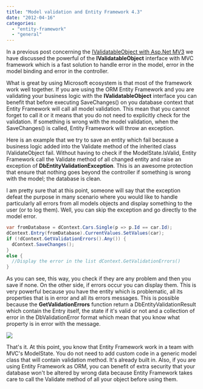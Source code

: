 ```yaml
---
title: "Model validation and Entity Framework 4.3"
date: "2012-04-16"
categories: 
  - "entity-framework"
  - "general"
---
```


In a previous post concerning the [IValidatableObject with Asp.Net MV3](./how-to-validate-model-object-with-asp-net-mvc-correctly "How to validate model object with Asp.Net MVC correctly?") we have discussed the powerful of the **IValidatableObject** interface with MVC framework which is a fast solution to handle error in the model, error in the model binding and error in the controller.

What is great by using Microsoft ecosystem is that most of the framework work well together. If you are using the ORM Entity Framework and you are validating your business logic with the **IValidatableObject** interface you can benefit that before executing SaveChanges() on you database context that Entity Framework will call all model validation. This mean that you cannot forget to call it or it means that you do not need to explicitly check for the validation. If something is wrong with the model validation, when the SaveChanges() is called, Entity Framework will throw an exception.

Here is an example that we try to save an entity which fail because a business logic added into the Validate method of the inherited class IValidateObject fail. Without having to check if the ModelState.IsValid, Entity Framework call the Validate method of all changed entity and raise an exception of **DbEntityValidationException**. This is an awesome protection that ensure that nothing goes beyond the controller if something is wrong with the model; the database is clean.

I am pretty sure that at this point, someone will say that the exception defeat the purpose in many scenario where you would like to handle particularly all errors from all models objects and display something to the user (or to log them). Well, you can skip the exception and go directly to the model error.


```csharp
var fromDatabase = dContext.Cars.Single(p => p.Id == car.Id); 
dContext.Entry(fromDatabase).CurrentValues.SetValues(car); 
if (!dContext.GetValidationErrors().Any()) { 
  dContext.SaveChanges(); 
} 
else { 
  //Display the error in the list dContext.GetValidationErrors() 
} 
```

As you can see, this way, you check if they are any problem and then you save if none. On the other side, if errors occur you can display them. This is very powerful because you have the entity which is problematic, all its properties that is in error and all its errors messages. This is possible because the **GetValidationErrors** function return a DbEntityValidationResult which contain the Entry itself, the state if it's valid or not and a collection of error in the DbValidationError format which mean that you know what property is in error with the message.

![](images/allerror-400x84.png)

That's it. At this point, you know that Entity Framework work in a team with MVC's ModelState. You do not need to add custom code in a generic model class that will contain validation method. It's already built in. Also, if you are using Entity Framework as ORM, you can benefit of extra security that your database won't be altered by wrong data because Entity Framework takes care to call the Validate method of all your object before using them.
